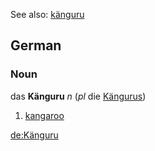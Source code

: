 See also: [[känguru]]

==German==
===Noun===
das '''Känguru''' ''n'' (''pl'' die [[Kängurus]])

#[[kangaroo]]

[[de:Känguru]]